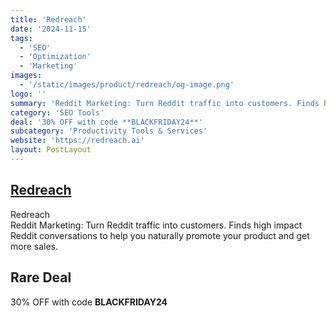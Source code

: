 ```yaml
---
title: 'Redreach'
date: '2024-11-15'
tags:
  - 'SEO'
  - 'Optimization'
  - 'Marketing'
images:
  - '/static/images/product/redreach/og-image.png'
logo: ''
summary: 'Reddit Marketing: Turn Reddit traffic into customers. Finds high impact Reddit conversations to help you naturally promote your product and get more sales.'
category: 'SEO Tools'
deal: '30% OFF with code **BLACKFRIDAY24**'
subcategory: 'Productivity Tools & Services'
website: 'https://redreach.ai'
layout: PostLayout
---
```


## [Redreach](https://redreach.ai)

Redreach <br/>
Reddit Marketing: Turn Reddit traffic into customers. Finds high impact Reddit conversations to help you naturally promote your product and get more sales.

## Rare Deal

30% OFF with code **BLACKFRIDAY24**
